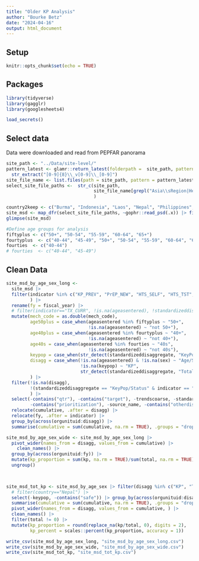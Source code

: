 ```yaml
---
title: "Older KP Analysis"
author: "Bourke Betz"
date: "2024-04-16"
output: html_document
---
```

## Setup
```r
knitr::opts_chunk$set(echo = TRUE)

```

## Packages
```r
library(tidyverse)
library(gagglr)
library(googlesheets4)

load_secrets()
```

## Select data
Data were downloaded and read from PEPFAR panorama
```r
site_path <- "../Data/site-level/"
pattern_latest <- glamr::return_latest(folderpath =  site_path, pattern = "Site_IM_FY2") |> 
  str_extract("[0-9]{8}\\_v[0-9]\\_[0-9]")
site_file_name <- list.files(path = site_path, pattern = pattern_latest) 
select_site_file_paths <-  str_c(site_path, 
                                 site_file_name[grepl("Asia\\sRegion|Hemisphere|Vietnam", site_file_name)]
                                 )

country2keep <- c("Burma", "Indonesia", "Laos", "Nepal", "Philippines", "Thailand", "Vietnam", "El Salvador", "Guatemala", "Honduras", "Nicaragua", "Panama")
site_msd <- map_dfr(select_site_file_paths, ~gophr::read_psd(.x)) |> filter(country %in% country2keep)
glimpse(site_msd)
```

```r
#Define age groups for analysis
fiftyplus <- c("50+", "50-54", "55-59", "60-64", "65+")
fourtyplus  <- c("40-44", "45-49", "50+", "50-54", "55-59", "60-64", "65+")
fourties  <- c("40-44")
# fourties  <- c("40-44", "45-49")

```

## Clean Data

```r
site_msd_by_age_sex_long <-
  site_msd |> 
  filter(indicator %in% c("KP_PREV", "PrEP_NEW", "HTS_SELF", "HTS_TST", "HTS_TST_NEG", "HTS_TST_POS", "TX_NEW"),
         ) |> 
  rename(fy = fiscal_year) |>  
  # filter(indicator=="TX_CURR", !is.na(ageasentered), !standardizeddisaggregate == "Age/Sex/ARVDispense/HIVStatus") |> 
  mutate(mech_code = as.double(mech_code),
         age50plus = case_when(ageasentered %in% fiftyplus ~ "50+",
                               !is.na(ageasentered) ~ "not 50+"),
         age40plus = case_when(ageasentered %in% fourtyplus ~ "40+",
                               !is.na(ageasentered) ~ "not 40+"),
         age40s = case_when(ageasentered %in% fourties ~ "40s",
                               !is.na(ageasentered) ~ "not 40s"),
         keypop = case_when(str_detect(standardizeddisaggregate, "KeyPop") ~ otherdisaggregate_sub),
         disagg = case_when(!is.na(ageasentered) & !is.na(sex) ~ "Age/Sex",
                            !is.na(keypop) ~ "KP",
                            str_detect(standardizeddisaggregate, "Total") ~ "Total")
         ) |>  
  filter(!is.na(disagg),
         !(standardizeddisaggregate == "KeyPop/Status" & indicator == "KP_PREV")
         ) |> 
  select(-contains("qtr"), -contains("target"), -trendscoarse, -standardizeddisaggregate, -contains("age_"), -categoryoptioncomboname,
         -contains("prioritization"), -source_name, -contains("otherdisaggregate"), -contains("status")) |>
  relocate(cumulative, .after = disagg) |> 
  relocate(fy, .after = indicator) |> 
  group_by(across(orgunituid:disagg)) |> 
  summarise(cumulative = sum(cumulative, na.rm = TRUE), .groups = "drop") 

site_msd_by_age_sex_wide <- site_msd_by_age_sex_long |>  
  pivot_wider(names_from = disagg, values_from = cumulative) |> 
    clean_names() |> 
  group_by(across(orgunituid:fy)) |> 
  mutate(kp_proportion = sum(kp, na.rm = TRUE)/sum(total, na.rm = TRUE)) |> 
  ungroup() 


  
site_msd_tot_kp <- site_msd_by_age_sex |> filter(disagg %in% c("KP", "Total")) |> 
  # filter(country=="Nepal") |> 
  select(-keypop, -contains("safe")) |> group_by(across(orgunituid:disagg)) |> 
  summarise(cumulative = sum(cumulative, na.rm = TRUE), .groups = "drop") |> 
  pivot_wider(names_from = disagg, values_from = cumulative, ) |> 
  clean_names() |> 
  filter(total != 0) |> 
  mutate(kp_proportion = round(replace_na(kp/total, 0), digits = 2),
         kp_percent = scales::percent(kp_proportion, accuracy = 1)) 
```

```r
write_csv(site_msd_by_age_sex_long, "site_msd_by_age_sex_long.csv")
write_csv(site_msd_by_age_sex_wide, "site_msd_by_age_sex_wide.csv")
write_csv(site_msd_tot_kp, "site_msd_tot_kp.csv")
```

